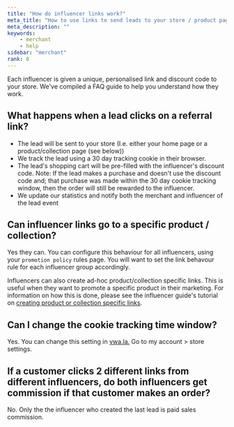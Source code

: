 ```yaml
---
title: "How do influencer links work?"
meta_title: "How to use links to send leads to your store / product pages"
meta_description: ""
keywords:
    - merchant
    - help
sidebar: "merchant"
rank: 8
---
```


Each influencer is given a unique, personalised link and discount code to your store. We've compiled a FAQ guide to help you understand how they work.

## What happens when a lead clicks on a referral link?

-  The lead will be sent to your store (I.e. either your home page or a product/collection page (see below))
-  We track the lead using a 30 day tracking cookie in their browser.
-  The lead's shopping cart will be pre-filled with the influencer's discount code. Note: If the lead makes a purchase and doesn't use the discount code and; that purchase was made within the 30 day cookie tracking window, then the order will still be rewarded to the influencer.
-  We update our statistics and notify both the merchant and influencer of the lead event

## Can influencer links go to a specific product / collection?

Yes they can. You can configure this behaviour for all influencers, using your `promotion policy` rules page. You will want to set the link behavour rule for each influencer group accordingly.

Influencers can also create ad-hoc product/collection specific links. This is useful when they want to promote a specific product in their marketing. For information on how this is done, please see the influencer guide's tutorial on [creating product or collection specific links](/influencer/how-do-i-earn-commission/#product-specific).

## Can I change the cookie tracking time window?

Yes. You can change this setting in [vwa.la.](https://vwa.la) Go to my account > store settings.

## If a customer clicks 2 different links from different influencers, do both influencers get commission if that customer makes an order?

No. Only the the influencer who created the last lead is paid sales commission.